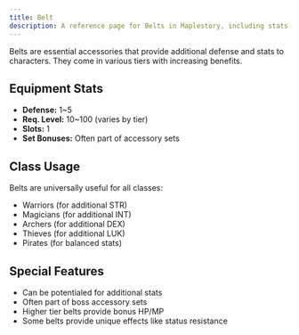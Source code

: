 ```yaml
---
title: Belt
description: A reference page for Belts in Maplestory, including stats, usage, and benefits.
---
```


Belts are essential accessories that provide additional defense and stats to characters. They come in various tiers with increasing benefits.

## Equipment Stats

* **Defense:** 1~5
* **Req. Level:** 10~100 (varies by tier)
* **Slots:** 1
* **Set Bonuses:** Often part of accessory sets

## Class Usage

Belts are universally useful for all classes:
* Warriors (for additional STR)
* Magicians (for additional INT)
* Archers (for additional DEX)
* Thieves (for additional LUK)
* Pirates (for balanced stats)

## Special Features

* Can be potentialed for additional stats
* Often part of boss accessory sets
* Higher tier belts provide bonus HP/MP
* Some belts provide unique effects like status resistance